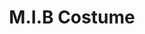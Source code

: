 ---
title: "M.I.B Costume"
meta_title: "M.I.B Costume craft"
description: "Craft de M.I.B Costume"
rank: "a"
draft: false
name: "M.I.B Costume"
recipe_img: "https://wiki.pokexgames.com/images/d/d2/M.I.B_Costume.png"
level: 86
craft_time: 216000
result: 1
value_npc: 1
ingredients:
  - name: "Leather"
    quantity: 10
    item_img: "https://wiki.pokexgames.com/images/3/3d/Leather.png"
    value_npc: 1
  - name: "Red Scale"
    quantity: 250
    item_img: "https://wiki.pokexgames.com/images/1/19/Red_Scale.png"
    value_npc: 1
  - name: "Black Fins"
    quantity: 250
    item_img: "https://wiki.pokexgames.com/images/d/dc/Black_Fin.png"
    value_npc: 1
  - name: "Black Dye"
    quantity: 10
    item_img: "https://wiki.pokexgames.com/images/4/4c/Black_Dye.png"
    value_npc: 1
  - name: "Refined Fashion Point"
    quantity: 12
    item_img: "https://wiki.pokexgames.com/images/6/69/Refined_Fashion_Point.png"
    value_npc: 1
---